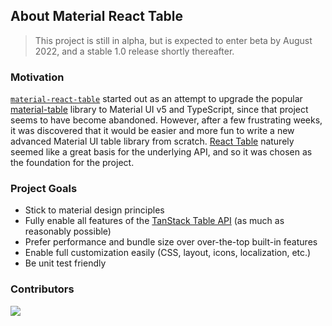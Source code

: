 
<Head>
  <title>Material React Table Docs - About</title>
  <meta
    name="description"
    content="About Material React Table. A fully featured table component library for React based on TanStack Table V8 and Material Design."
  />
</Head>

## About Material React Table

> This project is still in alpha, but is expected to enter beta by August 2022, and a stable 1.0 release shortly thereafter.

### Motivation

[`material-react-table`](https://www.npmjs.com/package/material-react-table) started out as an attempt to upgrade the popular [material-table](https://material-table.com/) library to Material UI v5 and TypeScript, since that project seems to have become abandoned. However, after a few frustrating weeks, it was discovered that it would be easier and more fun to write a new advanced Material UI table library from scratch. [React Table](https://react-table.tanstack.com/) naturely seemed like a great basis for the underlying API, and so it was chosen as the foundation for the project.

### Project Goals

- Stick to material design principles
- Fully enable all features of the [TanStack Table API](https://react-table.tanstack.com/) (as much as reasonably possible)
- Prefer performance and bundle size over over-the-top built-in features
- Enable full customization easily (CSS, layout, icons, localization, etc.)
- Be unit test friendly

### Contributors

<Contributors />

<div style={{ textAlign: 'center' }}>
  <a href="https://github.com/kevinvandy/material-react-table/graphs/contributors">
    <img src="https://contrib.rocks/image?repo=kevinvandy/material-react-table" />
  </a>
</div>

<LinkCards />

